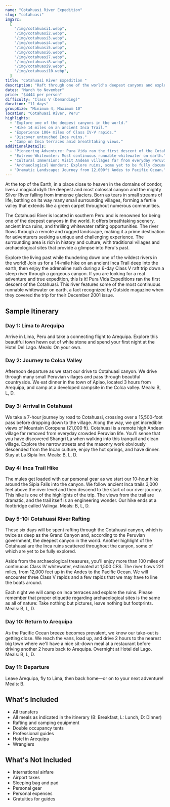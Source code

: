 ```yaml
---
name: "Cotahuasi River Expedition"
slug: "cotahuasi"
imgSrc:
  [
    "/img/cotahuasi1.webp",
    "/img/cotahuasi2.webp",
    "/img/cotahuasi3.webp",
    "/img/cotahuasi4.webp",
    "/img/cotahuasi5.webp",
    "/img/cotahuasi6.webp",
    "/img/cotahuasi7.webp",
    "/img/cotahuasi8.webp",
    "/img/cotahuasi9.webp",
    "/img/cotahuasi10.webp",
  ]
title: "Cotahuasi River Expedition "
description: "Raft through one of the world's deepest canyons and explore ancient Inca ruins on this 11-day journey."
dates: "March to November"
price: "$4444 per person"
difficulty: "Class V (Demanding)"
duration: "11 days"
groupSize: "Minimum 4, Maximum 10"
location: "Cotahuasi River, Peru"
highlights:
  - "Explore one of the deepest canyons in the world."
  - "Hike 14 miles on an ancient Inca Trail."
  - "Experience 100+ miles of Class IV-V rapids."
  - "Discover untouched Inca ruins."
  - "Camp on Inca terraces amid breathtaking views."
additionalDetails:
  - "Pioneering Adventure: Pura Vida ran the first descent of the Cotahuasi."
  - "Extreme Whitewater: Most continuous runnable whitewater on earth."
  - "Cultural Immersion: Visit Andean villages far from everyday Peruvian life."
  - "Archaeological Wonders: Explore ruins, some yet to be fully documented."
  - "Dramatic Landscape: Journey from 12,000ft Andes to Pacific Ocean."
---
```


At the top of the Earth, in a place close to heaven in the domains of condor, lives a magical idyll: the deepest and most colossal canyon and the mighty Silver River falling from immense glaciers. Born as tears in small streams of life, bathing on its way many small surrounding villages, forming a fertile valley that extends like a green carpet throughout numerous communities.

The Cotahuasi River is located in southern Peru and is renowned for being one of the deepest canyons in the world. It offers breathtaking scenery, ancient Inca ruins, and thrilling whitewater rafting opportunities. The river flows through a remote and rugged landscape, making it a prime destination for adventurers seeking a unique and challenging experience. The surrounding area is rich in history and culture, with traditional villages and archaeological sites that provide a glimpse into Peru's past.

Explore the living past while thundering down one of the wildest rivers in the world! Join us for a 14-mile hike on an ancient Inca Trail deep into the earth, then enjoy the adrenaline rush during a 6-day Class V raft trip down a steep river through a gorgeous canyon. If you are looking for a real adventure and true expedition, this is it! Pura Vida Expeditions ran the first descent of the Cotahuasi. This river features some of the most continuous runnable whitewater on earth, a fact recognized by Outside magazine when they covered the trip for their December 2001 issue.

## Sample Itinerary

### Day 1: Lima to Arequipa

Arrive in Lima, Peru and take a connecting flight to Arequipa. Explore this beautiful town hewn out of white stone and spend your first night at the Hotel Del Lago. Meals: On your own.

### Day 2: Journey to Colca Valley

Afternoon departure as we start our drive to Cotahuasi canyon. We drive through many small Peruvian villages and pass through beautiful countryside. We eat dinner in the town of Aplao, located 3 hours from Arequipa, and camp at a developed campsite in the Colca valley. Meals: B, L, D.

### Day 3: Arrival in Cotahuasi

We take a 7-hour journey by road to Cotahuasi, crossing over a 15,500-foot pass before dropping down to the village. Along the way, we get incredible views of Mountain Coropuna (21,000 ft). Cotahuasi is a remote high Andean village far removed from everyday crowded Peruvian life. You'll sense that you have discovered Shangri La when walking into this tranquil and clean village. Explore the narrow streets and the masonry work obviously descended from the Incan culture, enjoy the hot springs, and have dinner. Stay at La Sipia Inn. Meals: B, L, D.

### Day 4: Inca Trail Hike

The mules get loaded with our personal gear as we start our 10-hour hike around the Sipia Falls into the canyon. We follow ancient Inca trails 3,000 feet above the river level and then descend to the start of our river journey. This hike is one of the highlights of the trip. The views from the trail are dramatic, and the trail itself is an engineering wonder. Our hike ends at a footbridge called Valinga. Meals: B, L, D.

### Day 5-10: Cotahuasi River Rafting

These six days will be spent rafting through the Cotahuasi canyon, which is twice as deep as the Grand Canyon and, according to the Peruvian government, the deepest canyon in the world. Another highlight of the Cotahuasi are the Inca ruins scattered throughout the canyon, some of which are yet to be fully explored.

Aside from the archaeological treasures, you'll enjoy more than 100 miles of continuous Class IV whitewater, estimated at 1,500 CFS. The river flows 221 miles, from 12,000 feet up in the Andes to the Pacific Ocean. We will encounter three Class V rapids and a few rapids that we may have to line the boats around.

Each night we will camp on Inca terraces and explore the ruins. Please remember that proper etiquette regarding archaeological sites is the same as all of nature: Take nothing but pictures, leave nothing but footprints. Meals: B, L, D.

### Day 10: Return to Arequipa

As the Pacific Ocean breeze becomes prevalent, we know our take-out is getting close. We reach the vans, load up, and drive 2 hours to the nearest big town where we'll have a nice sit-down meal at a restaurant before driving another 2 hours back to Arequipa. Overnight at Hotel del Lago. Meals: B, L, D.

### Day 11: Departure

Leave Arequipa, fly to Lima, then back home—or on to your next adventure! Meals: B.

## What's Included

- All transfers
- All meals as indicated in the itinerary (B: Breakfast, L: Lunch, D: Dinner)
- Rafting and camping equipment
- Double occupancy tents
- Professional guides
- Hotel in Arequipa
- Wranglers

## What's Not Included

- International airfare
- Airport taxes
- Sleeping bag and pad
- Personal gear
- Personal expenses
- Gratuities for guides

